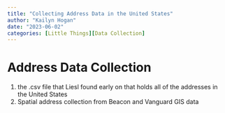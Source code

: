 ```yaml
---
title: "Collecting Address Data in the United States"
author: "Kailyn Hogan"
date: "2023-06-02"
categories: [Little Things][Data Collection]
---
```


# Address Data Collection

1.  the .csv file that Liesl found early on that holds all of the addresses in the United States
2.  Spatial address collection from Beacon and Vanguard GIS data
